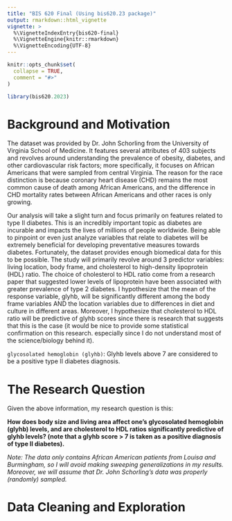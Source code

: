 ```yaml
---
title: "BIS 620 Final (Using bis620.23 package)"
output: rmarkdown::html_vignette
vignette: >
  %\VignetteIndexEntry{bis620-final}
  %\VignetteEngine{knitr::rmarkdown}
  %\VignetteEncoding{UTF-8}
---
```


```r
knitr::opts_chunk$set(
  collapse = TRUE,
  comment = "#>"
)
```

```r
library(bis620.2023)
```

# Background and Motivation

The dataset was provided by Dr. John Schorling from the University of Virginia School of Medicine. It features several attributes of 403 subjects and revolves around understanding the prevalence of obesity, diabetes, and other cardiovascular risk factors; more specifically, it focuses on African Americans that were sampled from central Virginia. The reason for the race distinction is because coronary heart disease (CHD) remains the most common cause of death among African Americans, and the difference in CHD mortality rates between African Americans and other races is only growing.

Our analysis will take a slight turn and focus primarily on features related to type II diabetes. This is an incredibly important topic as diabetes are incurable and impacts the lives of millions of people worldwide. Being able to pinpoint or even just analyze variables that relate to diabetes will be extremely beneficial for developing preventative measures towards diabetes. Fortunately, the dataset provides enough biomedical data for this to be possible. The study will primarily revolve around 3 predictor variables: living location, body frame, and cholesterol to high-density lipoprotein (HDL) ratio. The choice of cholesterol to HDL ratio come from a research paper that suggested lower levels of lipoprotein have been associated with greater prevalence of type 2 diabetes. I hypothesize that the mean of the response variable, glyhb, will be significantly different among the body frame variables AND the location variables due to differences in diet and culture in different areas. Moreover, I hypothesize that cholesterol to HDL ratio will be predictive of glyhb scores since there is research that suggests that this is the case (it would be nice to provide some statistical confirmation on this research. especially since I do not understand most of the science/biology behind it).

`glycosolated hemoglobin (glyhb)`: Glyhb levels above 7 are considered to be a positive type II diabetes diagnosis.

# The Research Question

Given the above information, my research question is this:  
  
**How does body size and living area affect one’s glycosolated hemoglobin (glyhb) levels, and are cholesterol to HDL ratios significantly predictive of glyhb levels? (note that a glyhb score > 7 is taken as a positive diagnosis of type II diabetes).**

*Note: The data only contains African American patients from Louisa and Burmingham, so I will avoid making sweeping generalizations in my results. Moreover, we will assume that Dr. John Schorling's data was properly (randomly) sampled.*

# Data Cleaning and Exploration

